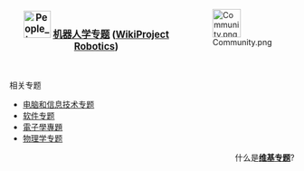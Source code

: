 <div style="float:right;margin-left:0.9em">[[Image:Community.png|50px]]</div>


<b><big><center>[[File:People_icon.svg|48px]] [[WikiProject:机器人学|机器人学专题]]  ([[:en:Wikipedia:WikiProject_Robotics|WikiProject Robotics]])</center></big></b><br>

;相关专题
{{colbegin}}
*[[WikiProject:电脑和信息技术|电脑和信息技术专题]]
*[[WikiProject:软件|软件专题]]
*[[WikiProject:電子學|電子學專題]]
*[[WikiProject:物理学|物理学专题]]
{{colend}}

<div align=right>
什么是'''[[Wikipedia:专题|维基专题]]'''?
</div>